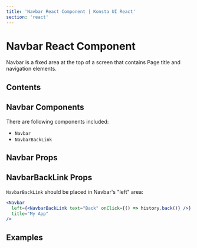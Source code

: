 ```yaml
---
title: 'Navbar React Component | Konsta UI React'
section: 'react'
---
```



# Navbar React Component

Navbar is a fixed area at the top of a screen that contains Page title and navigation elements.

## Contents

## Navbar Components

There are following components included:

- `Navbar`
- `NavbarBackLink`

## Navbar Props

<NavbarProps />

## NavbarBackLink Props

`NavbarBackLink` should be placed in Navbar's "left" area:

```jsx
<Navbar
  left={<NavbarBackLink text="Back" onClick={() => history.back()} />}
  title="My App"
/>
```

<NavbarBackLinkProps />

## Examples

<NavbarExample />

<SubnavbarExample />
